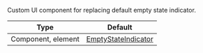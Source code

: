 Custom UI component for replacing default empty state indicator.

<!-- TODO: Change to new docs -->
| Type | Default |
| - | - |
| Component, element | [EmptyStateIndicator](#) |
